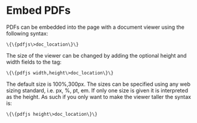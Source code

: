 # Embed PDFs

PDFs can be embedded into the page with a document viewer using the following syntax:

```
\{\{pdfjs\>doc_location\}\}
```

The size of the viewer can be changed by adding the optional height and width fields to the tag:

```
\{\{pdfjs width,height\>doc_location\}\}
```

The default size is 100%,300px. The sizes can be specified using any web sizing standard, i.e. px, %, pt, em. If only one size is given it is interpreted as the height. As such if you only want to make the viewer taller the syntax is:

```
\{\{pdfjs height\>doc_location\}\}
```